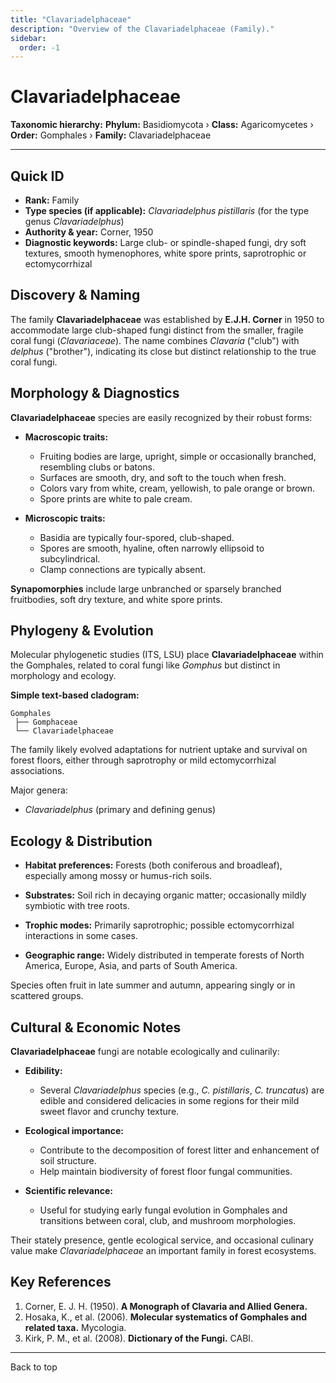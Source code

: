 ```yaml
---
title: "Clavariadelphaceae"
description: "Overview of the Clavariadelphaceae (Family)."
sidebar:
  order: -1
---
```



# Clavariadelphaceae <Badge variant="note" text="Family" />

**Taxonomic hierarchy:** **Phylum:** Basidiomycota › **Class:** Agaricomycetes › **Order:** Gomphales › **Family:** Clavariadelphaceae

---

## Quick ID
* **Rank:** Family  
* **Type species (if applicable):** _Clavariadelphus pistillaris_ (for the type genus _Clavariadelphus_)  
* **Authority & year:** Corner, 1950  
* **Diagnostic keywords:** Large club- or spindle-shaped fungi, dry soft textures, smooth hymenophores, white spore prints, saprotrophic or ectomycorrhizal  

## Discovery & Naming
The family **Clavariadelphaceae** was established by **E.J.H. Corner** in 1950 to accommodate large club-shaped fungi distinct from the smaller, fragile coral fungi (_Clavariaceae_). The name combines _Clavaria_ ("club") with _delphus_ ("brother"), indicating its close but distinct relationship to the true coral fungi.

## Morphology & Diagnostics
**Clavariadelphaceae** species are easily recognized by their robust forms:

- **Macroscopic traits:**
  - Fruiting bodies are large, upright, simple or occasionally branched, resembling clubs or batons.
  - Surfaces are smooth, dry, and soft to the touch when fresh.
  - Colors vary from white, cream, yellowish, to pale orange or brown.
  - Spore prints are white to pale cream.

- **Microscopic traits:**
  - Basidia are typically four-spored, club-shaped.
  - Spores are smooth, hyaline, often narrowly ellipsoid to subcylindrical.
  - Clamp connections are typically absent.

**Synapomorphies** include large unbranched or sparsely branched fruitbodies, soft dry texture, and white spore prints.

## Phylogeny & Evolution
Molecular phylogenetic studies (ITS, LSU) place **Clavariadelphaceae** within the Gomphales, related to coral fungi like _Gomphus_ but distinct in morphology and ecology.

**Simple text-based cladogram:**
```
Gomphales
 ├── Gomphaceae
 └── Clavariadelphaceae
```
The family likely evolved adaptations for nutrient uptake and survival on forest floors, either through saprotrophy or mild ectomycorrhizal associations.

Major genera:

- _Clavariadelphus_ (primary and defining genus)

## Ecology & Distribution
- **Habitat preferences:** Forests (both coniferous and broadleaf), especially among mossy or humus-rich soils.
- **Substrates:** Soil rich in decaying organic matter; occasionally mildly symbiotic with tree roots.
- **Trophic modes:** Primarily saprotrophic; possible ectomycorrhizal interactions in some cases.

- **Geographic range:** Widely distributed in temperate forests of North America, Europe, Asia, and parts of South America.

Species often fruit in late summer and autumn, appearing singly or in scattered groups.

## Cultural & Economic Notes
**Clavariadelphaceae** fungi are notable ecologically and culinarily:

- **Edibility:**
  - Several _Clavariadelphus_ species (e.g., _C. pistillaris_, _C. truncatus_) are edible and considered delicacies in some regions for their mild sweet flavor and crunchy texture.

- **Ecological importance:**
  - Contribute to the decomposition of forest litter and enhancement of soil structure.
  - Help maintain biodiversity of forest floor fungal communities.

- **Scientific relevance:**
  - Useful for studying early fungal evolution in Gomphales and transitions between coral, club, and mushroom morphologies.

Their stately presence, gentle ecological service, and occasional culinary value make _Clavariadelphaceae_ an important family in forest ecosystems.

## Key References
1. Corner, E. J. H. (1950). **A Monograph of Clavaria and Allied Genera.**  
2. Hosaka, K., et al. (2006). **Molecular systematics of Gomphales and related taxa.** Mycologia.  
3. Kirk, P. M., et al. (2008). **Dictionary of the Fungi.** CABI.

---

<LinkButton href="#top" variant="minimal" icon="arrow-up">
  Back to top
</LinkButton>
